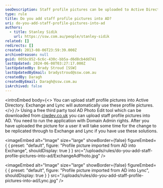 ```yaml
---
seoDescription: Staff profile pictures can be uploaded to Active Directory using a free third-party tool, AD Photo Edit, and automatically used by Exchange and Lync.
type: rule
title: Do you add staff profile pictures into AD?
uri: do-you-add-staff-profile-pictures-into-ad
authors:
  - title: Stanley Sidik
    url: https://ssw.com.au/people/stanley-sidik
related: []
redirects: []
created: 2013-08-06T23:59:39.000Z
archivedreason: null
guid: 005bc852-6c6c-430c-bb5a-d6d8cb4dd741
lastUpdated: 2024-06-08T03:27:17.000Z
lastUpdatedBy: Brady Stroud [SSW]
lastUpdatedByEmail: bradystroud@ssw.com.au
createdBy: Daragh
createdByEmail: Daragh@ssw.com.au
isArchived: false
---
```


<introEmbed
  body={<>
You can upload staff profile pictures into Active Directory. Exchange and Lync will automatically use these profile pictures.
  </>}
/>
Using a free third party tool AD Photo Edit tool which can be downloaded from [cjwdev.co.uk](http://www.cjwdev.co.uk/) you can upload staff profile pictures into AD. You need to run the application with Domain Admin rights. After you have uploaded the picture for a user it will take some time for the change to be replicated through to Exchange and Lync if you have use these solutions.


<imageEmbed
  alt="Image"
  size="large"
  showBorder={false}
  figureEmbed={ {
    preset: "default",
    figure: "Profile picture imported from AD into Exchange",
    shouldDisplay: true
  } }
  src="/uploads/rules/do-you-add-staff-profile-pictures-into-ad/ExchangeAdPhoto.jpg"
/>


<imageEmbed
  alt="Image"
  size="large"
  showBorder={false}
  figureEmbed={ {
    preset: "default",
    figure: "Profile picture imported from AD into Lync",
    shouldDisplay: true
  } }
  src="/uploads/rules/do-you-add-staff-profile-pictures-into-ad/Lync.jpg"
/>
